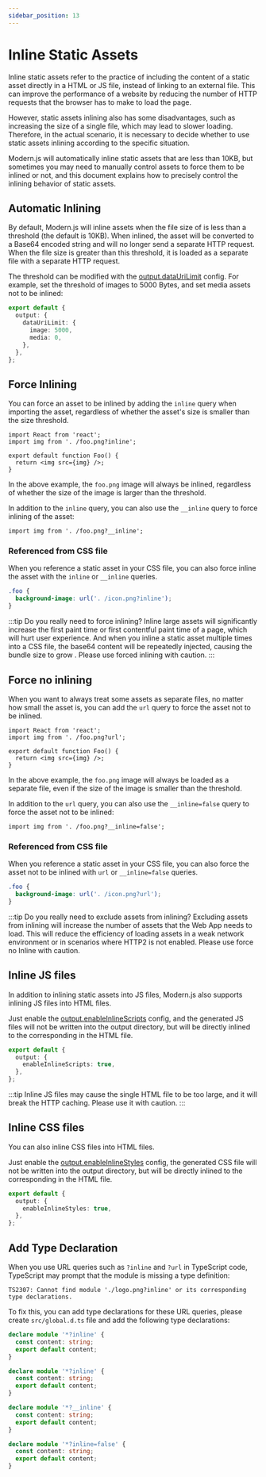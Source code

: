 ```yaml
---
sidebar_position: 13
---
```


# Inline Static Assets

Inline static assets refer to the practice of including the content of a static asset directly in a HTML or JS file, instead of linking to an external file. This can improve the performance of a website by reducing the number of HTTP requests that the browser has to make to load the page.

However, static assets inlining also has some disadvantages, such as increasing the size of a single file, which may lead to slower loading. Therefore, in the actual scenario, it is necessary to decide whether to use static assets inlining according to the specific situation.

Modern.js will automatically inline static assets that are less than 10KB, but sometimes you may need to manually control assets to force them to be inlined or not, and this document explains how to precisely control the inlining behavior of static assets.

## Automatic Inlining

By default, Modern.js will inline assets when the file size of is less than a threshold (the default is 10KB). When inlined, the asset will be converted to a Base64 encoded string and will no longer send a separate HTTP request. When the file size is greater than this threshold, it is loaded as a separate file with a separate HTTP request.

The threshold can be modified with the [output.dataUriLimit](/configure/app/output/data-uri-limit) config. For example, set the threshold of images to 5000 Bytes, and set media assets not to be inlined:

```ts
export default {
  output: {
    dataUriLimit: {
      image: 5000,
      media: 0,
    },
  },
};
```

## Force Inlining

You can force an asset to be inlined by adding the `inline` query when importing the asset, regardless of whether the asset's size is smaller than the size threshold.

```tsx
import React from 'react';
import img from '. /foo.png?inline';

export default function Foo() {
  return <img src={img} />;
}
```

In the above example, the `foo.png` image will always be inlined, regardless of whether the size of the image is larger than the threshold.

In addition to the `inline` query, you can also use the `__inline` query to force inlining of the asset:

```tsx
import img from '. /foo.png?__inline';
```

### Referenced from CSS file

When you reference a static asset in your CSS file, you can also force inline the asset with the `inline` or `__inline` queries.

```css
.foo {
  background-image: url('. /icon.png?inline');
}
```

:::tip Do you really need to force inlining?
Inline large assets will significantly increase the first paint time or first contentful paint time of a page, which will hurt user experience. And when you inline a static asset multiple times into a CSS file, the base64 content will be repeatedly injected, causing the bundle size to grow . Please use forced inlining with caution.
:::

## Force no inlining

When you want to always treat some assets as separate files, no matter how small the asset is, you can add the `url` query to force the asset not to be inlined.

```tsx
import React from 'react';
import img from '. /foo.png?url';

export default function Foo() {
  return <img src={img} />;
}
```

In the above example, the `foo.png` image will always be loaded as a separate file, even if the size of the image is smaller than the threshold.

In addition to the `url` query, you can also use the `__inline=false` query to force the asset not to be inlined:

```tsx
import img from '. /foo.png?__inline=false';
```

### Referenced from CSS file

When you reference a static asset in your CSS file, you can also force the asset not to be inlined with `url` or `__inline=false` queries.

```css
.foo {
  background-image: url('. /icon.png?url');
}
```

:::tip Do you really need to exclude assets from inlining?
Excluding assets from inlining will increase the number of assets that the Web App needs to load. This will reduce the efficiency of loading assets in a weak network environment or in scenarios where HTTP2 is not enabled. Please use force no Inline with caution.

## Inline JS files

In addition to inlining static assets into JS files, Modern.js also supports inlining JS files into HTML files.

Just enable the [output.enableInlineScripts](/configure/app/output/enable-inline-scripts) config, and the generated JS files will not be written into the output directory, but will be directly inlined to the corresponding in the HTML file.

```ts
export default {
  output: {
    enableInlineScripts: true,
  },
};
```

:::tip
Inline JS files may cause the single HTML file to be too large, and it will break the HTTP caching. Please use it with caution.
:::

## Inline CSS files

You can also inline CSS files into HTML files.

Just enable the [output.enableInlineStyles](/configure/app/output/enable-inline-styles) config, the generated CSS file will not be written into the output directory, but will be directly inlined to the corresponding in the HTML file.

```ts
export default {
  output: {
    enableInlineStyles: true,
  },
};
```

## Add Type Declaration

When you use URL queries such as `?inline` and `?url` in TypeScript code, TypeScript may prompt that the module is missing a type definition:

```
TS2307: Cannot find module './logo.png?inline' or its corresponding type declarations.
```

To fix this, you can add type declarations for these URL queries, please create `src/global.d.ts` file and add the following type declarations:

```ts
declare module '*?inline' {
  const content: string;
  export default content;
}

declare module '*?inline' {
  const content: string;
  export default content;
}

declare module '*?__inline' {
  const content: string;
  export default content;
}

declare module '*?inline=false' {
  const content: string;
  export default content;
}
```
